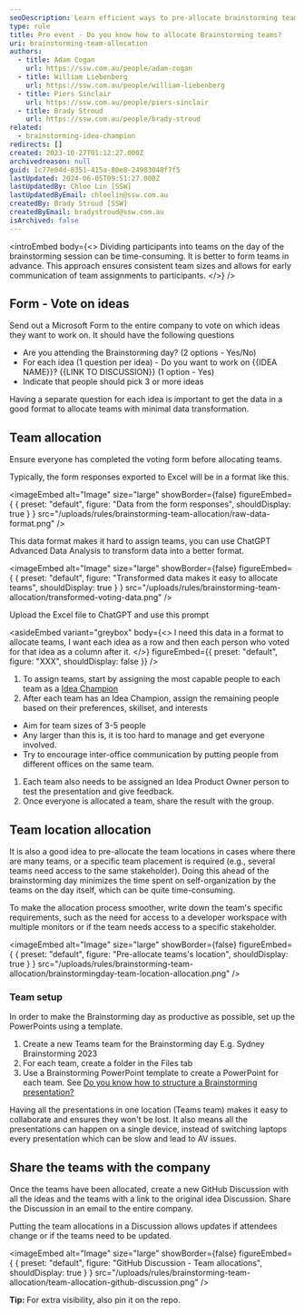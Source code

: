 ```yaml
---
seoDescription: Learn efficient ways to pre-allocate brainstorming teams using voting forms and AI data transformation for optimal team dynamics.
type: rule
title: Pre event - Do you know how to allocate Brainstorming teams?
uri: brainstorming-team-allocation
authors:
  - title: Adam Cogan
    url: https://ssw.com.au/people/adam-cogan
  - title: William Liebenberg
    url: https://ssw.com.au/people/william-liebenberg
  - title: Piers Sinclair
    url: https://ssw.com.au/people/piers-sinclair
  - title: Brady Stroud
    url: https://ssw.com.au/people/brady-stroud
related:
  - brainstorming-idea-champion
redirects: []
created: 2023-10-27T01:12:27.000Z
archivedreason: null
guid: 1c77e04d-8351-415a-80e8-24983048f7f5
lastUpdated: 2024-06-05T09:51:27.000Z
lastUpdatedBy: Chloe Lin [SSW]
lastUpdatedByEmail: chloelin@ssw.com.au
createdBy: Brady Stroud [SSW]
createdByEmail: bradystroud@ssw.com.au
isArchived: false
---
```


<introEmbed
  body={<>
Dividing participants into teams on the day of the brainstorming session can be time-consuming. It is better to form teams in advance.  This approach ensures consistent team sizes and allows for early communication of team assignments to participants.
  </>}
/>
## Form - Vote on ideas

Send out a Microsoft Form to the entire company to vote on which ideas they want to work on. It should have the following questions

* Are you attending the Brainstorming day? (2 options - Yes/No)
* For each idea (1 question per idea) - Do you want to work on &#123;&#123;IDEA NAME&#125;&#125;? &#123;&#123;LINK TO DISCUSSION&#125;&#125; (1 option - Yes)
* Indicate that people should pick 3 or more ideas

Having a separate question for each idea is important to get the data in a good format to allocate teams with minimal data transformation.

## Team allocation

Ensure everyone has completed the voting form before allocating teams.

Typically, the form responses exported to Excel will be in a format like this.


<imageEmbed
  alt="Image"
  size="large"
  showBorder={false}
  figureEmbed={ {
    preset: "default",
    figure: "Data from the form responses",
    shouldDisplay: true
  } }
  src="/uploads/rules/brainstorming-team-allocation/raw-data-format.png"
/>

This data format makes it hard to assign teams, you can use ChatGPT Advanced Data Analysis to transform data into a better format.


<imageEmbed
  alt="Image"
  size="large"
  showBorder={false}
  figureEmbed={ {
    preset: "default",
    figure: "Transformed data makes it easy to allocate teams",
    shouldDisplay: true
  } }
  src="/uploads/rules/brainstorming-team-allocation/transformed-voting-data.png"
/>

Upload the Excel file to ChatGPT and use this prompt

<asideEmbed
  variant="greybox"
  body={<>
    I need this data in a format to allocate teams, I want each idea as a row and then each person who voted for that idea as a column after it.
  </>}
  figureEmbed={{
    preset: "default",
    figure: "XXX",
    shouldDisplay: false
  }}
/>

1. To assign teams, start by assigning the most capable people to each team as a [Idea Champion](/brainstorming-idea-champion)
2. After each team has an Idea Champion, assign the remaining people based on their preferences, skillset, and interests

* Aim for team sizes of 3-5 people
* Any larger than this is, it is too hard to manage and get everyone involved.
* Try to encourage inter-office communication by putting people from different offices on the same team.

1. Each team also needs to be assigned an Idea Product Owner person to test the presentation and give feedback.
2. Once everyone is allocated a team, share the result with the group.

## Team location allocation

It is also a good idea to pre-allocate the team locations in cases where there are many teams, or a specific team placement is required (e.g., several teams need access to the same stakeholder). Doing this ahead of the brainstorming day minimizes the time spent on self-organization by the teams on the day itself, which can be quite time-consuming.

To make the allocation process smoother, write down the team's specific requirements, such as the need for access to a developer workspace with multiple monitors or if the team needs access to a specific stakeholder.


<imageEmbed
  alt="Image"
  size="large"
  showBorder={false}
  figureEmbed={ {
    preset: "default",
    figure: "Pre-allocate teams's location",
    shouldDisplay: true
  } }
  src="/uploads/rules/brainstorming-team-allocation/brainstormingday-team-location-allocation.png"
/>

### Team setup

In order to make the Brainstorming day as productive as possible, set up the PowerPoints using a template.

1. Create a new Teams team for the Brainstorming day E.g. Sydney Brainstorming 2023
2. For each team, create a folder in the Files tab
3. Use a Brainstorming PowerPoint template to create a PowerPoint for each team.
See [Do you know how to structure a Brainstorming presentation?
](/rules-to-better-brainstorming/#presentations)

Having all the presentations in one location (Teams team) makes it easy to collaborate and ensures they won't be lost. It also means all the presentations can happen on a single device, instead of switching laptops every presentation which can be slow and lead to AV issues.

## Share the teams with the company

Once the teams have been allocated, create a new GitHub Discussion with all the ideas and the teams with a link to the original idea Discussion.
Share the Discussion in an email to the entire company.

Putting the team allocations in a Discussion allows updates if attendees change or if the teams need to be updated.


<imageEmbed
  alt="Image"
  size="large"
  showBorder={false}
  figureEmbed={ {
    preset: "default",
    figure: "GitHub Discussion - Team allocations",
    shouldDisplay: true
  } }
  src="/uploads/rules/brainstorming-team-allocation/team-allocation-github-discussion.png"
/>

**Tip:** For extra visibility, also pin it on the repo.
